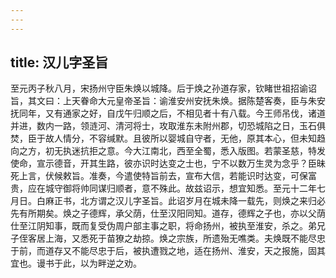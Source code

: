 ```yaml
---
---
---
```

title: 汉儿字圣旨
---




至元丙子秋八月，宋扬州守臣朱焕以城降。后于焕之孙道存家，钦睹世祖招谕诏旨，其文曰：上天眷命大元皇帝圣旨：谕淮安州安抚朱焕。据陈楚客奏，臣与朱安抚同年，又有通家之好，自戊午归顺之后，不相见者十有八载。今王师吊伐，诸道并进，数内一路，领涟河、清河将士，攻取淮东未附州郡，切恐城陷之日，玉石俱焚，臣于故人情分，不容缄默。且彼所以婴城自守者，无他，原其本心，但未知趋向之方，初无执迷抗拒之意。今大江南北，西至全蜀，悉入版图。若蒙圣慈，特发使命，宣示德音，开其生路，彼亦识时达变之士也，宁不以数万生灵为念乎？臣昧死上言，伏候敕旨。准奏，今遣使特旨前去，宣布大信，若能识时达变，可保富贵，应在城守御将帅同谋归顺者，意不殊此。故兹诏示，想宜知悉。至元十二年七月日。白麻正书，北方谓之汉儿字圣旨。此诏岁月在城未降一载先，则焕之来归必先有所期矣。焕之子德辉，承父荫，仕至汉阳同知。道存，德辉之子也，亦以父荫仕至江阴知事，既而复受伪周户部主事之职，将命扬州，被执至淮安，杀之。弟兄子侄客居上海，又悉死于苗獠之劫掠。焕之宗族，所遗殆无噍类。夫焕既不能尽忠于前，而道存又不能尽忠于后，被执遭戮之地，适在扬州、淮安，天之报施，固其宜也。谩书于此，以为畔逆之劝。